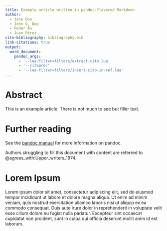 ```yaml
---
title: Example article written in pandoc-flavored Markdown
author:
  - Jane Doe
  - John Q. Doe
  - Peder Ås
  - Juan Pérez
cito-bibliography: bibliography.bib
link-citations: true
output:
  word_document:
    pandoc_args:
      - '--lua-filter=filters/extract-cito.lua'
      - '--citeproc'
      - '--lua-filter=filters/insert-cito-in-ref.lua'
...
```


# Abstract

This is an example article.  There is not much to see but filler text.


# Further reading

See the [pandoc manual](http://pandoc.org/MANUAL.html) for more
information on pandoc.

Authors struggling to fill this document with content are referred to
@agrees_with:Upper_writers_1974.

# Lorem Ipsum

Lorem ipsum dolor sit amet, consectetur adipiscing elit, sed do
eiusmod tempor incididunt ut labore et dolore magna aliqua. Ut enim
ad minim veniam, quis nostrud exercitation ullamco laboris nisi ut
aliquip ex ea commodo consequat. Duis aute irure dolor in
reprehenderit in voluptate velit esse cillum dolore eu fugiat nulla
pariatur. Excepteur sint occaecat cupidatat non proident, sunt in
culpa qui officia deserunt mollit anim id est laborum.

